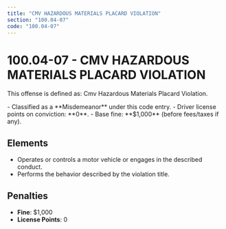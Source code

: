 ```yaml
---
title: "CMV HAZARDOUS MATERIALS PLACARD VIOLATION"
section: "100.04-07"
code: "100.04-07"
---
```





# 100.04-07 - CMV HAZARDOUS MATERIALS PLACARD VIOLATION

This offense is defined as: Cmv Hazardous Materials Placard Violation.

<Aside type="caution" title="Charge Type: Misdemeanor">
- Classified as a **Misdemeanor** under this code entry.
- Driver license points on conviction: **0**.
- Base fine: **$1,000** (before fees/taxes if any).
</Aside>

## Elements
- Operates or controls a motor vehicle or engages in the described conduct.
- Performs the behavior described by the violation title.

## Penalties
- **Fine**: $1,000
- **License Points**: 0

